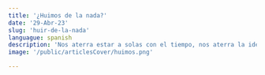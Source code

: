 ```yaml
---
title: '¿Huimos de la nada?'
date: '29-Abr-23'
slug: 'huir-de-la-nada'
languague: spanish
description: 'Nos aterra estar a solas con el tiempo, nos aterra la idea de que este llegue y nos encuentre desarmados, sin ninguna manera de matarlo'
image: '/public/articlesCover/huimos.png' 

---
```


<Title content={'¿Huimos de la nada?'} />
<P>
De Instagram a Tiktok, de Tiktok a Facebook y de Facebook a Twitter; si el tiempo es lo suficientemente largo para aburrirnos de scrollear entonces terminamos en Youtube. Vamos saltando desenfrenadamente entre redes sociales, como quien quiere huir de alguien o de algo que lo persigue en una línea recta, infinita y en una única dirección.

<br/>

¿De qué huimos? ¿Huimos de la nada?. Uno de los momentos por los que no queremos pasar es tener que decir “No encontré nada que ver en Netflix” o “No hay nada que hacer” . <b> Nos aterra estar a solas con el tiempo, nos aterra la idea de que este llegue y nos encuentre desarmados, sin ninguna manera de matarlo.</b>

<br/>

El aburrimiento actualmente se ha convertido en algo de lo que se quiere evitar a toda costa, ya sea por la sociedad del rendimiento de la que habla Byung Chul-Han o simplemente porque queremos llenar el momento con cualquier cosa que no seamos nosotros.

<br/>

Por una parte, la víctima de la sociedad del rendimiento no puede permitirse pasar un momento sin hacer algo productivo, pues debe aprovechar cada segundo de su existencia ya sea leyendo, pero que sean lecturas que le aporten a su campo de trabajo o de autoayuda, pues no puede darse el lujo de disfrutar de una novela de Saramago o Kundera, eso sería perder el tiempo; aprendiendo o trabajando, de lo contrario no podrá desarrollar su mayor potencial y no será posible alcanzar la mejor versión de sí mismo. 

<br/>

Por otra parte, <b> nos inquieta pensar en momentos donde nosotros mismos seamos nuestra única compañía, donde no existan los suficientes estímulos y no quede nada más que dejar que la atención divague por donde quiera</b>; esto fue demostrado por la Universidad de Harvard y Virginia.

<br/>

Un experimento realizado por el psicólogo de la Universidad de Virginia Timothy Wilson, consistía en solicitarle a las personas que permanecieran por 15 minutos en una habitación vacía sin libros, celulares ni televisión y tampoco podían dormir. Sin embargo, había algo allí adentro con ellos, un dispositivo con una batería de 9v el cual era capaz de brindar descargas seguras y que podían usar libremente. El resultado demostró que las personas preferían autoinfligirse pequeñas descargas eléctricas antes que pasar tiempo con su mente; detalladamente según el estudio “12 de cada 18 hombres y 6 de cada 18 mujeres prefirieron electrocutarse antes que pasar un tiempo sin hacer absolutamente nada”.

<br/>

Tal parece que nos hace falta dominar el arte de no hacer nada, o como originalmente se conoce, el <b>dolce far niente.</b>

<br/>

el dolce far niente es un término Italiano que en español traduciría <b> dulce hacer nada </b> y consiste en dejar de lado por un momento el ritmo cotidiano de la vida, algo como bajarnos por un lapso de tiempo del bus en el que vamos y observarlo pasar sin más. En la práctica hay incontables maneras de aplicarlo, desde sentarnos en un café y ver pasar a la gente, asomarnos a un balcón o simplemente sentarnos en nuestra habitación, el objetivo es el mismo: <b> No hacer nada. </b>

<br/>


<b> Lo que se busca con el dolce far niente es apreciar el encanto de la simpleza, saborear y palpar la vida tal como es, sin saturarla de actividades que hacemos con el pretexto de estar ocupados y por lo tanto parecer importantes y productivos. </b>

<br/>
<br/>


Más allá de los beneficios a nivel fisiológico y mental, el aburrimiento o el no hacer nada es el causante de la creatividad, de las preguntas profundas que nos ayudan a conocer partes que no creíamos que estaban en nosotros e incluso a hacer frente a aspectos incómodos de nuestra vida. 

<br/>

<b>Es necesario saborear la nada para saber valorar aquello que la llena. </b>

</P>

<ShareWith slug={'huir-de-la-nada'}/>
